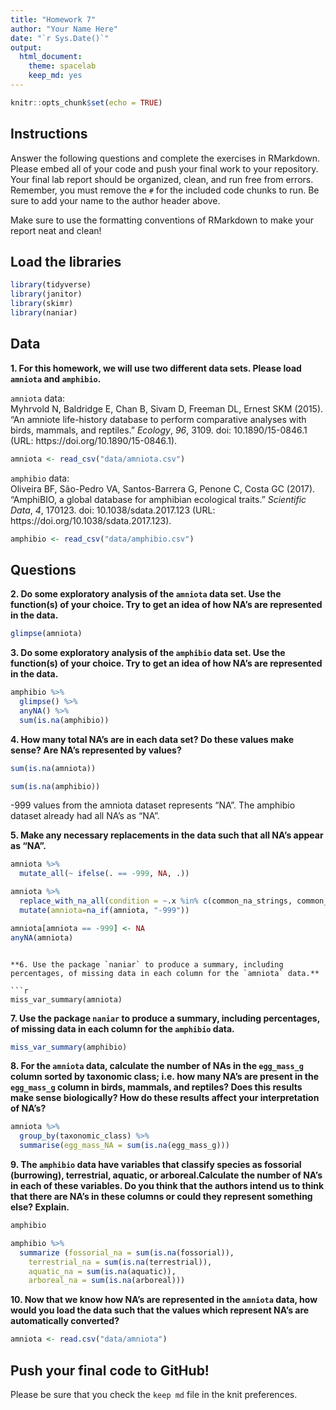 ```yaml
---
title: "Homework 7"
author: "Your Name Here"
date: "`r Sys.Date()`"
output:
  html_document: 
    theme: spacelab
    keep_md: yes
---
```


```r
knitr::opts_chunk$set(echo = TRUE)
```

## Instructions
Answer the following questions and complete the exercises in RMarkdown. Please embed all of your code and push your final work to your repository. Your final lab report should be organized, clean, and run free from errors. Remember, you must remove the `#` for the included code chunks to run. Be sure to add your name to the author header above.  

Make sure to use the formatting conventions of RMarkdown to make your report neat and clean!  

## Load the libraries
```r
library(tidyverse)
library(janitor)
library(skimr)
library(naniar)
``` 

## Data
**1. For this homework, we will use two different data sets. Please load `amniota` and `amphibio`.**  

`amniota` data:  
Myhrvold N, Baldridge E, Chan B, Sivam D, Freeman DL, Ernest SKM (2015). “An amniote life-history
database to perform comparative analyses with birds, mammals, and reptiles.” _Ecology_, *96*, 3109.
doi: 10.1890/15-0846.1 (URL: https://doi.org/10.1890/15-0846.1).
```r
amniota <- read_csv("data/amniota.csv")
```

`amphibio` data:  
Oliveira BF, São-Pedro VA, Santos-Barrera G, Penone C, Costa GC (2017). “AmphiBIO, a global database
for amphibian ecological traits.” _Scientific Data_, *4*, 170123. doi: 10.1038/sdata.2017.123 (URL:
https://doi.org/10.1038/sdata.2017.123).
```r
amphibio <- read_csv("data/amphibio.csv")
```

## Questions  
**2. Do some exploratory analysis of the `amniota` data set. Use the function(s) of your choice. Try to get an idea of how NA's are represented in the data.**  
```r
glimpse(amniota)
```


**3. Do some exploratory analysis of the `amphibio` data set. Use the function(s) of your choice. Try to get an idea of how NA's are represented in the data.**  
```r
amphibio %>% 
  glimpse() %>% 
  anyNA() %>%
  sum(is.na(amphibio))
```


**4. How many total NA's are in each data set? Do these values make sense? Are NA's represented by values?**   
```r
sum(is.na(amniota))
```

```r
sum(is.na(amphibio))
```

 -999 values from the amniota dataset represents "NA". The amphibio dataset already had all NA's as "NA". 

**5. Make any necessary replacements in the data such that all NA's appear as "NA".**   

```r
amniota %>% 
  mutate_all(~ ifelse(. == -999, NA, .))
```


```r
amniota %>% 
  replace_with_na_all(condition = ~.x %in% c(common_na_strings, common_na_numbers)) %>% 
  mutate(amniota=na_if(amniota, "-999"))
```

```r
amniota[amniota == -999] <- NA
anyNA(amniota)
```
```

**6. Use the package `naniar` to produce a summary, including percentages, of missing data in each column for the `amniota` data.**  

```r
miss_var_summary(amniota)
```

**7. Use the package `naniar` to produce a summary, including percentages, of missing data in each column for the `amphibio` data.**
```r
miss_var_summary(amphibio)
```

**8. For the `amniota` data, calculate the number of NAs in the `egg_mass_g` column sorted by taxonomic class; i.e. how many NA's are present in the `egg_mass_g` column in birds, mammals, and reptiles? Does this results make sense biologically? How do these results affect your interpretation of NA's?**  
```r
amniota %>%
  group_by(taxonomic_class) %>%
  summarise(egg_mass_NA = sum(is.na(egg_mass_g)))
```

**9. The `amphibio` data have variables that classify species as fossorial (burrowing), terrestrial, aquatic, or arboreal.Calculate the number of NA's in each of these variables. Do you think that the authors intend us to think that there are NA's in these columns or could they represent something else? Explain.**

```r
amphibio
```

```r
amphibio %>% 
  summarize (fossorial_na = sum(is.na(fossorial)),
    terrestrial_na = sum(is.na(terrestrial)),
    aquatic_na = sum(is.na(aquatic)),
    arboreal_na = sum(is.na(arboreal)))
```


**10. Now that we know how NA's are represented in the `amniota` data, how would you load the data such that the values which represent NA's are automatically converted?**
```r
amniota <- read.csv("data/amniota")
```

## Push your final code to GitHub!
Please be sure that you check the `keep md` file in the knit preferences.  